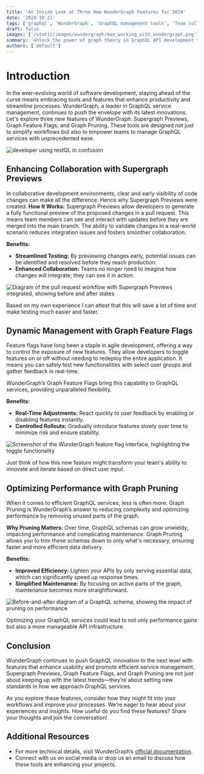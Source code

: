 ```yaml
---
title: 'An Inside Look at Three New WunderGraph Features for 2024'
date: '2024-10-21'
tags: ['graphql', 'WunderGraph', 'GraphQL management tools', 'Team collaboration', 'Efficient GraphQL services']
draft: false
images: ['/static/images/wundergraph/man_working_with_wundergraph.png']
summary: 'Unlock the power of graph theory in GraphQL API development to avoid the pitfalls of a "RESTQL API." This article explores how graph theory intersects with GraphQL, providing insights into the significance of understanding graph theory in building robust APIs. Learn from real-world experiences, practical implications, and a transformational story that showcases the impact of resolving subtypes. Discover strategies to embrace the graph-like nature of GraphQL, optimize query resolution, and unlock the true potential of GraphQL API development.'
authors: ['default']
---
```


# Introduction

In the ever-evolving world of software development, staying ahead of the curve means embracing tools and features that enhance productivity and streamline processes. WunderGraph, a leader in GraphQL service management, continues to push the envelope with its latest innovations. Let's explore three new features of WunderGraph: Supergraph Previews, Graph Feature Flags, and Graph Pruning. These tools are designed not just to simplify workflows but also to empower teams to manage GraphQL services with unprecedented ease.

![developer using restQL in confusion](/static/images/wundergraph/man_working_with_wundergraph.png)

## Enhancing Collaboration with Supergraph Previews

In collaborative development environments, clear and early visibility of code changes can make all the difference. Hence why Supergraph Previews were created. 
**How It Works:** Supergraph Previews allow developers to generate a fully functional preview of the proposed changes in a pull request. This means team members can see and interact with updates before they are merged into the main branch. The ability to validate changes in a real-world scenario reduces integration issues and fosters smoother collaboration.

**Benefits:**
- **Streamlined Testing:** By previewing changes early, potential issues can be identified and resolved before they reach production.
- **Enhanced Collaboration:** Teams no longer need to imagine how changes will integrate; they can see it in action.

![Diagram of the pull request workflow with Supergraph Previews integrated, showing before and after states](#)

Based on my own experience I can attest that this will save a lot of time and make testing much easier and faster.

## Dynamic Management with Graph Feature Flags

Feature flags have long been a staple in agile development, offering a way to control the exposure of new features. They allow developers to toggle features on or off without needing to redeploy the entire application. It means you can safely test new functionalities with select user groups and gather feedback in real-time.

WunderGraph’s Graph Feature Flags bring this capability to GraphQL services, providing unparalleled flexibility.

**Benefits:**
- **Real-Time Adjustments:** React quickly to user feedback by enabling or disabling features instantly.
- **Controlled Rollouts:** Gradually introduce features slowly over time to minimize risk and ensure stability.

![Screenshot of the WunderGraph feature flag interface, highlighting the toggle functionality](#)

Just think of how this new feature might transform your team's ability to innovate and iterate based on direct user input.

## Optimizing Performance with Graph Pruning

When it comes to efficient GraphQL services, less is often more. Graph Pruning is WunderGraph’s answer to reducing complexity and optimizing performance by removing unused parts of the graph.

**Why Pruning Matters:** Over time, GraphQL schemas can grow unwieldy, impacting performance and complicating maintenance. Graph Pruning allows you to trim these schemas down to only what's necessary, ensuring faster and more efficient data delivery.

**Benefits:**
- **Improved Efficiency:** Lighten your APIs by only serving essential data, which can significantly speed up response times.
- **Simplified Maintenance:** By focusing on active parts of the graph, maintenance becomes more straightforward.

![Before-and-after diagram of a GraphQL schema, showing the impact of pruning on performance](#)

Optimizing your GraphQL services could lead to not only performance gains but also a more manageable API infrastructure.

## Conclusion

WunderGraph continues to push GraphQL innovation to the next level with features that enhance usability and promote efficient service management. Supergraph Previews, Graph Feature Flags, and Graph Pruning are not just about keeping up with the latest trends—they’re about setting new standards in how we approach GraphQL services.

As you explore these features, consider how they might fit into your workflows and improve your processes. We’re eager to hear about your experiences and insights. How useful do you find these features? Share your thoughts and join the conversation!

## Additional Resources

- For more technical details, visit WunderGraph’s [official documentation](https://cosmo-docs.wundergraph.com/).
- Connect with us on social media or drop us an email to discuss how these tools are enhancing your projects.

<BlogNewsletterForm title="Get twice as much done with a fifth of the code." />
